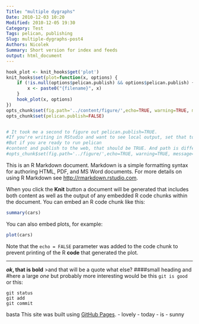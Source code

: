 ```yaml
---
Title: "multiple dygraphs"
Date: 2010-12-03 10:20
Modified: 2010-12-05 19:30
Category: Test
Tags: pelican, publishing
Slug: multiple-dygraphs-post4
Authors: Nicolek
Summary: Short version for index and feeds
output: html_document
---
```

```r
hook_plot <- knit_hooks$get('plot')
knit_hooks$set(plot=function(x, options) {
    if (!is.null(options$pelican.publish) && options$pelican.publish) {
        x <- paste0("{filename}", x)
    }
    hook_plot(x, options)
})
opts_chunk$set(fig.path='../content/figure/',echo=TRUE, warning=TRUE, message=TRUE)
opts_chunk$set(pelican.publish=FALSE)


# It took me a second to figure out pelican.publish=TRUE. 
#If you're writing in RStudio and want to see local output, set that to FALSE. 
#But if you are ready to run pelican 
#content and publish to the web, that should be TRUE. And path is different
#opts_chunk$set(fig.path='../figure/',echo=TRUE, warning=TRUE, message=TRUE)
```

This is an R Markdown document. Markdown is a simple formatting syntax for authoring HTML, PDF, and MS Word documents. For more details on using R Markdown see <http://rmarkdown.rstudio.com>.

When you click the **Knit** button a document will be generated that includes both content as well as the output of any embedded R code chunks within the document. You can embed an R code chunk like this:

```r
summary(cars)
```

You can also embed plots, for example:

```r
plot(cars)
```

Note that the `echo = FALSE` parameter was added to the code chunk to prevent printing of the R **code** that generated the plot.

--------------------------
***ok*, that is bold**
>and that will be a quote
what else?
####small heading
and 
#here a large *one*
but probably more interesting would be 
this `git is good`
or this:
```
git status
git add
git commit
```
basta
This site was built using [GitHub Pages](https://pages.github.com/).
- lovely
- today
- is
- sunny
